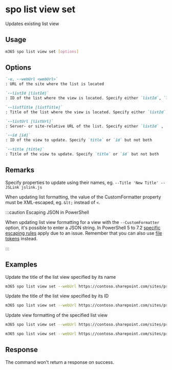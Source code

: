 
# spo list view set

Updates existing list view

## Usage

```sh
m365 spo list view set [options]
```

## Options

```md definition-list
`-u, --webUrl <webUrl>`
: URL of the site where the list is located

`--listId [listId]`
: ID of the list where the view is located. Specify either `listId`, `listTitle`, or `listUrl`.

`--listTitle [listTitle]`
: Title of the list where the view is located. Specify either `listId`, `listTitle`, or `listUrl`.

`--listUrl [listUrl]`
: Server- or site-relative URL of the list. Specify either `listId` , `listTitle` or `listUrl`.

`--id [id]`
: ID of the view to update. Specify `title` or `id` but not both

`--title [title]`
: Title of the view to update. Specify `title` or `id` but not both
```

<Global />

## Remarks

Specify properties to update using their names, eg. `--Title 'New Title' --JSLink jslink.js`

When updating list formatting, the value of the CustomFormatter property must be XML-escaped, eg. `&lt;` instead of `<`.

:::caution Escaping JSON in PowerShell

When updating list view formatting for a view with the `--CustomFormatter` option, it's possible to enter a JSON string. In PowerShell 5 to 7.2 [specific escaping rules](./../../../user-guide/using-cli.mdx#escaping-double-quotes-in-powershell) apply due to an issue. Remember that you can also use [file tokens](./../../../user-guide/using-cli.mdx#passing-complex-content-into-cli-options) instead.

:::

## Examples

Update the title of the list view specified by its name

```sh
m365 spo list view set --webUrl https://contoso.sharepoint.com/sites/project-x --listTitle 'My List' --title 'All items' --Title 'All events'
```

Update the title of the list view specified by its ID

```sh
m365 spo list view set --webUrl https://contoso.sharepoint.com/sites/project-x --listUrl '/sites/project-x/lists/Events' --id 330f29c5-5c4c-465f-9f4b-7903020ae1ce --Title 'All events'
```

Update view formatting of the specified list view

<Tabs>
  <TabItem value="PowerShell">

  ```sh
  m365 spo list view set --webUrl https://contoso.sharepoint.com/sites/project-x --listTitle 'My List' --title 'All items' --CustomFormatter '{\"schema\":\"https://developer.microsoft.com/json-schemas/sp/view-formatting.schema.json\",\"additionalRowClass\": \"=if([$DueDate] &lt;= @now, ''sp-field-severity--severeWarning'', '''')\"}'
  ```

  </TabItem>
  <TabItem value="Bash">

  ```sh
  m365 spo list view set --webUrl https://contoso.sharepoint.com/sites/project-x --listTitle 'My List' --title 'All items' --CustomFormatter "{\"schema\":\"https://developer.microsoft.com/json-schemas/sp/view-formatting.schema.json\",\"additionalRowClass\": \"=if([$DueDate] &lt;= @now, 'sp-field-severity--severeWarning', '')\"}"
  ```

  </TabItem>
</Tabs>

## Response

The command won't return a response on success.
